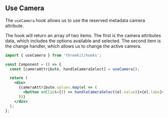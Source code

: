 
<Meta title="Hooks/Use Camera" />

## Use Camera

The `useCamera` hook allows us to use the reserved metadata camera attribute.

The hook will return an array of two items. The first is the camera attributes data, which includes the options available and selected. The second item is the change handler, which allows us to change the active camera.

```jsx
import { useCamera } from 'threekit/hooks';

const Component = () => {
  const [cameraAttribute, handleCameraSelect] = useCamera();

  return (
    <div>
      {cameraAttribute.values.map(el => (
        <button onClick={() => handleCameraSelect(el.value)}>{el.labe}</button>}
      ))}
    </div>
  );
};
```
